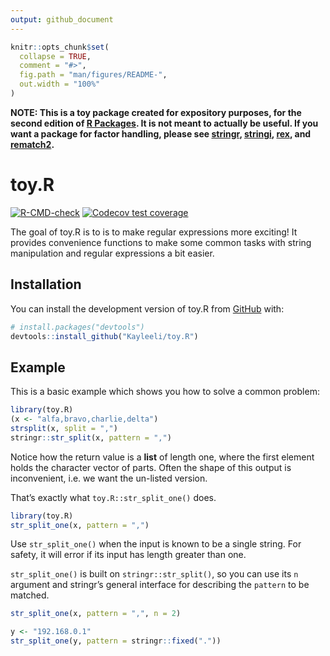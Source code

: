 ```yaml
---
output: github_document
---
```


<!-- README.md is generated from README.Rmd. Please edit that file -->

```r
knitr::opts_chunk$set(
  collapse = TRUE,
  comment = "#>",
  fig.path = "man/figures/README-",
  out.width = "100%"
)
```

**NOTE: This is a toy package created for expository purposes, for the second edition of [R Packages](https://r-pkgs.org). It is not meant to actually be useful. If you want a package for factor handling, please see [stringr](https://stringr.tidyverse.org), [stringi](https://stringi.gagolewski.com/),
[rex](https://cran.r-project.org/package=rex), and
[rematch2](https://cran.r-project.org/package=rematch2).**

# toy.R

<!-- badges: start -->
[![R-CMD-check](https://github.com/Kayleeli/toy.R/actions/workflows/R-CMD-check.yaml/badge.svg)](https://github.com/Kayleeli/toy.R/actions/workflows/R-CMD-check.yaml)
[![Codecov test coverage](https://codecov.io/gh/Kayleeli/toy.R/graph/badge.svg)](https://app.codecov.io/gh/Kayleeli/toy.R)
<!-- badges: end -->

The goal of toy.R is to is to make regular expressions more exciting!
It provides convenience functions to make some common tasks with string manipulation and regular expressions a bit easier.

## Installation

You can install the development version of toy.R from [GitHub](https://github.com/) with:

``` r
# install.packages("devtools")
devtools::install_github("Kayleeli/toy.R")
```

## Example

This is a basic example which shows you how to solve a common problem:

```r
library(toy.R)
(x <- "alfa,bravo,charlie,delta")
strsplit(x, split = ",")
stringr::str_split(x, pattern = ",")
```

Notice how the return value is a **list** of length one, where the first element holds the character vector of parts.
Often the shape of this output is inconvenient, i.e. we want the un-listed version.

That's exactly what `toy.R::str_split_one()` does.

```r
library(toy.R)
str_split_one(x, pattern = ",")
```

Use `str_split_one()` when the input is known to be a single string.
For safety, it will error if its input has length greater than one.

`str_split_one()` is built on `stringr::str_split()`, so you can use its `n` argument and stringr's general interface for describing the `pattern` to be matched.

```r
str_split_one(x, pattern = ",", n = 2)

y <- "192.168.0.1"
str_split_one(y, pattern = stringr::fixed("."))
```
